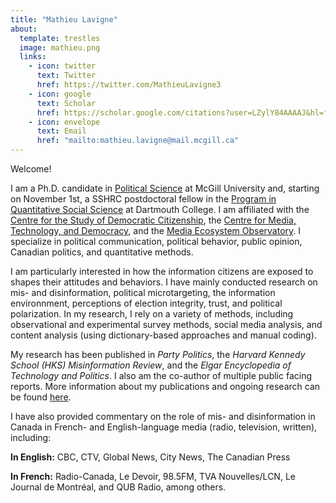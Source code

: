 ```yaml
---
title: "Mathieu Lavigne"
about:
  template: trestles
  image: mathieu.png
  links:
    - icon: twitter
      text: Twitter
      href: https://twitter.com/MathieuLavigne3
    - icon: google
      text: Scholar
      href: https://scholar.google.com/citations?user=LZylY84AAAAJ&hl=fr&oi=ao
    - icon: envelope
      text: Email
      href: "mailto:mathieu.lavigne@mail.mcgill.ca"
---
```


<section class="about">

Welcome! 

I am a Ph.D. candidate in [Political Science](https://www.mcgill.ca/politicalscience/){target="_blank"} at McGill University and, starting on November 1st, a SSHRC postdoctoral fellow in the [Program in Quantitative Social Science](https://qss.dartmouth.edu/) at Dartmouth College. I am affiliated with the [Centre for the Study of Democratic Citizenship](https://csdc-cecd.ca/){target="_blank"}, the [Centre for Media, Technology, and Democracy](https://www.mediatechdemocracy.com/){target="_blank"}, and the [Media Ecosystem Observatory](https://www.mediaecosystemobservatory.com/){target="_blank"}. I specialize in political communication, political behavior, public opinion, Canadian politics, and quantitative methods. 

I am particularly interested in how the information citizens are exposed to shapes their attitudes and behaviors. I have mainly conducted research on mis- and disinformation, political microtargeting, the information environnment, perceptions of election integrity, trust, and political polarization. In my research, I rely on a variety of methods, including observational and experimental survey methods, social media analysis, and content analysis (using dictionary-based approaches and manual coding). 

My research has been published in *Party Politics*, the *Harvard Kennedy School (HKS) Misinformation Review*, and the *Elgar Encyclopedia of Technology and Politics*. I also am the co-author of multiple public facing reports. More information about my publications and ongoing research can be found [here](./Research/index.qmd){target="_blank"}.

I have also provided commentary on the role of mis- and disinformation in Canada in French- and English-language media (radio, television, written), including: 

**In English:** CBC, CTV, Global News, City News, The Canadian Press 

**In French:** Radio-Canada, Le Devoir, 98.5FM, TVA Nouvelles/LCN, Le Journal de Montréal, and QUB Radio, among others. 

</section>